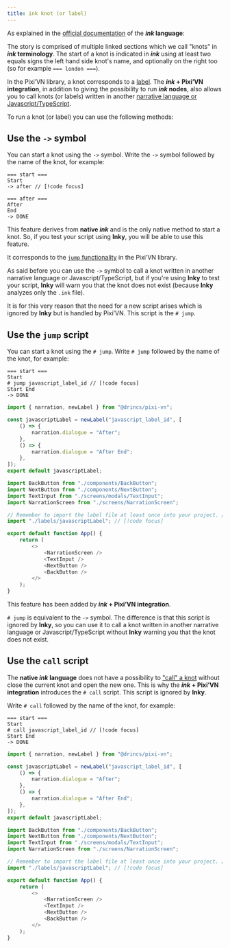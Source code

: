 ```yaml
---
title: ink knot (or label)
---
```


As explained in the [official documentation](https://www.inklestudios.com/ink/web-tutorial/) of the **_ink_ language**:

The story is comprised of multiple linked sections which we call "knots" in **_ink_ terminology**. The start of a knot is indicated in **_ink_** using at least two equals signs the left hand side knot's name, and optionally on the right too (so for example `=== london ===`).

In the Pixi’VN library, a knot corresponds to a [label](/start/labels#label). The **_ink_ + Pixi’VN integration**, in addition to giving the possibility to run **_ink_ nodes**, also allows you to call knots (or labels) written in another [narrative language or Javascript/TypeScript](/start/narration).

To run a knot (or label) you can use the following methods:

## Use the `->` symbol

You can start a knot using the `->` symbol. Write the `->` symbol followed by the name of the knot, for example:

```ink
=== start ===
Start
-> after // [!code focus]

=== after ===
After
End
-> DONE
```

<Sandbox
  template="ykykkg"
  entry="/src/ink/start.ink"
/>

This feature derives from **native _ink_** and is the only native method to start a knot. So, if you test your script using **Inky**, you will be able to use this feature.

It corresponds to the [`jump` functionality](/start/labels#jump-to-a-label) in the Pixi’VN library.

As said before you can use the `->` symbol to call a knot written in another narrative language or Javascript/TypeScript, but if you're using **Inky** to test your script, **Inky** will warn you that the knot does not exist (because **Inky** analyzes only the `.ink` file).

It is for this very reason that the need for a new script arises which is ignored by **Inky** but is handled by Pixi’VN. This script is the `# jump`.

## Use the `jump` script

You can start a knot using the `# jump`. Write `# jump` followed by the name of the knot, for example:

```ink tab="ink/start.ink"
=== start ===
Start
# jump javascript_label_id // [!code focus]
Start End
-> DONE
```

```ts tab="labels/javascriptLabel.ts"
import { narration, newLabel } from "@drincs/pixi-vn";

const javascriptLabel = newLabel("javascript_label_id", [
    () => {
        narration.dialogue = "After";
    },
    () => {
        narration.dialogue = "After End";
    },
]);
export default javascriptLabel;
```

```ts tab="App.tsx"
import BackButton from "./components/BackButton";
import NextButton from "./components/NextButton";
import TextInput from "./screens/modals/TextInput";
import NarrationScreen from "./screens/NarrationScreen";

// Remember to import the label file at least once into your project. // [!code focus]
import "./labels/javascriptLabel"; // [!code focus]

export default function App() {
    return (
        <>
            <NarrationScreen />
            <TextInput />
            <NextButton />
            <BackButton />
        </>
    );
}
```

<Sandbox
  template="wxt2j9"
  entry="/src/ink/start.ink,/src/labels/javascriptLabel.ts,/src/app.ts"
/>

This feature has been added by **_ink_ + Pixi’VN integration**.

`# jump` is equivalent to the `->` symbol. The difference is that this script is ignored by **Inky**, so you can use it to call a knot written in another narrative language or Javascript/TypeScript without **Inky** warning you that the knot does not exist.

## Use the `call` script

The **native _ink_ language** does not have a possibility to ["call" a knot](/start/labels#call-a-label) without close the current knot and open the new one. This is why the **_ink_ + Pixi’VN integration** introduces the `# call` script. This script is ignored by **Inky**.

Write `# call` followed by the name of the knot, for example:

```ink tab="ink/start.ink"
=== start ===
Start
# call javascript_label_id // [!code focus]
Start End
-> DONE
```

```ts tab="labels/javascriptLabel.ts"
import { narration, newLabel } from "@drincs/pixi-vn";

const javascriptLabel = newLabel("javascript_label_id", [
    () => {
        narration.dialogue = "After";
    },
    () => {
        narration.dialogue = "After End";
    },
]);
export default javascriptLabel;
```

```ts tab="App.tsx"
import BackButton from "./components/BackButton";
import NextButton from "./components/NextButton";
import TextInput from "./screens/modals/TextInput";
import NarrationScreen from "./screens/NarrationScreen";

// Remember to import the label file at least once into your project. // [!code focus]
import "./labels/javascriptLabel"; // [!code focus]

export default function App() {
    return (
        <>
            <NarrationScreen />
            <TextInput />
            <NextButton />
            <BackButton />
        </>
    );
}
```

<Sandbox
  template="cdln8v"
  entry="/src/ink/start.ink,/src/labels/javascriptLabel.ts,/src/app.ts"
/>
